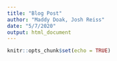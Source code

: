 ---
title: "Blog Post"
author: "Maddy Doak, Josh Reiss"
date: "5/7/2020"
output: html_document
---

```{r setup, include=FALSE}
knitr::opts_chunk$set(echo = TRUE)
```
